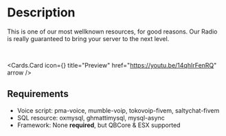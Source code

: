 
# Description

This is one of our most wellknown resources, for good reasons. Our Radio is really guaranteed to bring your server to the next level.

<br />

<Cards.Card
  icon={<VideoIcon />}
  title="Preview"
  href="https://youtu.be/14qhIrFenRQ"
  arrow
/>

## Requirements

- Voice script: pma-voice, mumble-voip, tokovoip-fivem, saltychat-fivem
- SQL resource: oxmysql, ghmattimysql, mysql-async
- Framework: None **required**, but QBCore & ESX supported
